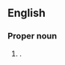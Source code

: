 ==English==
{{wikipedia}}

===Proper noun===
{{en-proper noun|head=[[Portuguese]] [[East Africa]]}}

# {{senseid|en|Q889394}} {{place|en|former colony|c/Portugal|in|r/East Africa|now called [[Mozambique]]}}.
#: {{syn|en|Portuguese Mozambique}}

{{C|en|Mozambique}}